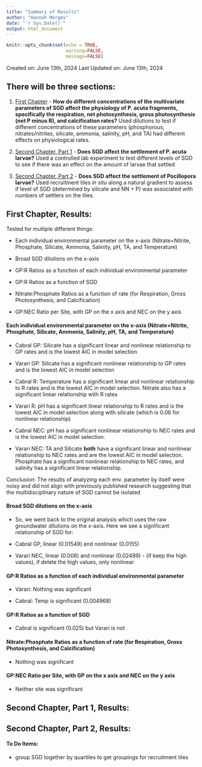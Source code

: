 ```yaml
---
title: "Summary of Results"
author: "Hannah Merges"
date: "`r Sys.Date()`"
output: html_document
---
```


```r
knitr::opts_chunk$set(echo = TRUE, 
                      warning=FALSE, 
                      message=FALSE)
```

Created on: June 13th, 2024 
Last Updated on: June 13th, 2024 

## There will be three sections:  

  1. <u>First Chapter</u> - **How do different concentrations of the multivariate parameters of SGD affect the physiology of P. acuta fragments, specifically the respiration, net photosynthesis, gross photosynthesis (net P minus R), and calcification rates?** 
Used dilutions to test if different concentrations of these parameters (phosphorous, nitrates/nitrites, silicate, ammonia, salinity, pH, and TA) had different effects on physiological rates. 

  2. <u>Second Chapter, Part 1</u> - **Does SGD affect the settlement of P. acuta larvae?** Used a controlled lab experiment to test different levels of SGD to see if there was an effect on the amount of larvae that settled 

  3. <u>Second Chapter, Part 2</u> - **Does SGD affect the settlement of Pocillopora larvae?** Used recruitment tiles _in situ_ along a natural gradient to assess if level of SGD (determined by silicate and NN + P) was associated with numbers of settlers on the tiles. 

## First Chapter, Results: 
Tested for multiple different things: 

-  Each individual environmental parameter on the x-axis (Nitrate+Nitrite, Phosphate, Silicate, Ammonia, Salinity, pH, TA, and Temperature)

-  Broad SGD dilutions on the x-axis 

-  GP:R Ratios as a function of each individual environmental parameter

-  GP:R Ratios as a function of SGD

-  Nitrate:Phosphate Ratios as a function of rate (for Respiration, Gross Photosynthesis, and Calcification)

-  GP:NEC Ratio per Site, with GP on the x axis and NEC on the y axis 

#### Each individual environmental parameter on the x-axis (Nitrate+Nitrite, Phosphate, Silicate, Ammonia, Salinity, pH, TA, and Temperature)
-  Cabral GP: Silicate has a significant linear and nonlinear relationship to GP rates and is the lowest AIC in model selection

-  Varari GP: Silicate has a significant nonlinear relationship to GP rates and is the lowest AIC in model selection 

-  Cabral R: Temperature has a significant linear and nonlinear relationship to R rates and is the lowest AIC in model selection.
Nitrate also has a significant linear relationship with R rates 

-  Varari R: pH has a significant linear relationship to R rates and is the lowest AIC in model selection along with silicate (which is 0.06 for nonlinear relationship)

-  Cabral NEC: pH has a significant nonlinear relationship to NEC rates and is the lowest AIC in model selection. 

-  Varari NEC: TA and Silicate **both** have a significant linear and nonlinear relationship to NEC rates and are the lowest AIC in model selection. Phosphate has a significant nonlinear relationship to NEC rates, and salinity has a significant linear relationship. 

Conclusion: The results of analyzing each env. parameter by itself were noisy and did not align with previously published research suggesting that the multidisciplinary nature of SGD cannot be isolated  

#### Broad SGD dilutions on the x-axis 
-  So, we went back to the original analysis which uses the raw groundwater dilutions on the x-axis. Here we see a significant relationship of SGD for: 

-  Cabral GP, linear (0.01549) and nonlinear (0.0155)

-  Varari NEC, linear (0.008) and nonlinear (0.02489) - (if keep the high values), if delete the high values, only nonlinear

#### GP:R Ratios as a function of each individual environmental parameter
-  Varari: Nothing was significant

-  Cabral: Temp is significant (0.004968)

#### GP:R Ratios as a function of SGD
-  Cabral is significant (0.025) but Varari is not 

#### Nitrate:Phosphate Ratios as a function of rate (for Respiration, Gross Photosynthesis, and Calcification)
-  Nothing was significant 

#### GP:NEC Ratio per Site, with GP on the x axis and NEC on the y axis 
-  Neither site was significant 






## Second Chapter, Part 1, Results: 


## Second Chapter, Part 2, Results: 






#### To Do Items: 
- group SGD together by quartiles to get groupings for recruitment tiles 


